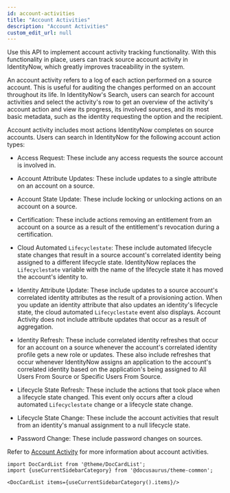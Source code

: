 ```yaml
---
id: account-activities
title: "Account Activities"
description: "Account Activities"
custom_edit_url: null
---
```




Use this API to implement account activity tracking functionality.
With this functionality in place, users can track source account activity in IdentityNow, which greatly improves traceability in the system. 

An account activity refers to a log of each action performed on a source account. This is useful for auditing the changes performed on an account throughout its life. 
In IdentityNow's Search, users can search for account activities and select the activity's row to get an overview of the activity's account action and view its progress, its involved sources, and its most basic metadata, such as the identity requesting the option and the recipient. 

Account activity includes most actions IdentityNow completes on source accounts. Users can search in IdentityNow for the following account action types: 

- Access Request: These include any access requests the source account is involved in. 

- Account Attribute Updates: These include updates to a single attribute on an account on a source. 

- Account State Update: These include locking or unlocking actions on an account on a source. 

- Certification: These include actions removing an entitlement from an account on a source as a result of the entitlement's revocation during a certification.

- Cloud Automated `Lifecyclestate`: These include automated lifecycle state changes that result in a source account's correlated identity being assigned to a different lifecycle state. 
IdentityNow replaces the `Lifecyclestate` variable with the name of the lifecycle state it has moved the account's identity to. 

- Identity Attribute Update: These include updates to a source account's correlated identity attributes as the result of a provisioning action. 
When you update an identity attribute that also updates an identity's lifecycle state, the cloud automated `Lifecyclestate` event also displays.
Account Activity does not include attribute updates that occur as a result of aggregation.

- Identity Refresh: These include correlated identity refreshes that occur for an account on a source whenever the account's correlated identity profile gets a new role or updates. 
These also include refreshes that occur whenever IdentityNow assigns an application to the account's correlated identity based on the application's being assigned to All Users From Source or Specific Users From Source. 

- Lifecycle State Refresh: These include the actions that took place when a lifecycle state changed. This event only occurs after a cloud automated `Lifecyclestate` change or a lifecycle state change. 

- Lifecycle State Change: These include the account activities that result from an identity's manual assignment to a null lifecycle state.

- Password Change: These include password changes on sources.

Refer to [Account Activity](https://documentation.sailpoint.com/saas/help/search/index.html#account-activity) for more information about account activities.




```mdx-code-block
import DocCardList from '@theme/DocCardList';
import {useCurrentSidebarCategory} from '@docusaurus/theme-common';

<DocCardList items={useCurrentSidebarCategory().items}/>
```
      